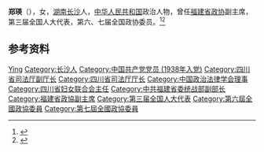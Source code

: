 {{Otheruses|other=名为郑瑛的其他人物|郑瑛}}

'''郑瑛'''（{{bd|1917年|}}），女，[[湖南|湖南]][[长沙|长沙]]人，[[中华人民共和国|中华人民共和国]]政治人物，曾任[[福建省政协|福建省政协]]副主席，第三届全国人大代表，第六、七届全国政协委员。<ref>{{Cite book|title=华夏妇女名人词典|author=周行健主编|publisher=华夏出版社|year=1988|isbn=|location=北京|pages=}}</ref><ref>{{Cite book|title=中华人民共和国职官志|author=何虎生, 李耀东, 向常福主编|publisher=中国社会出版社|year=2003|isbn=9787800883934|location=北京|pages=}}</ref>

== 参考资料 ==
{{reflist}}

{{中国人物小作品}}
{{中国政治法律学会第三届理事会}}

{{Authority control}}
{{DEFAULTSORT:Zheng郑}}
[[Category:郑姓|Ying]]
[[Category:长沙人|Category:长沙人]]
[[Category:中国共产党党员_(1938年入党)|Category:中国共产党党员 (1938年入党)]]
[[Category:四川省司法厅副厅长|Category:四川省司法厅副厅长]]
[[Category:四川省司法厅厅长|Category:四川省司法厅厅长]]
[[Category:中国政治法律学会理事|Category:中国政治法律学会理事]]
[[Category:四川省妇女联合会主任|Category:四川省妇女联合会主任]]
[[Category:中共福建省委统战部副部长|Category:中共福建省委统战部副部长]]
[[Category:福建省政協副主席|Category:福建省政協副主席]]
[[Category:第三届全国人大代表|Category:第三届全国人大代表]]
[[Category:第六屆全國政協委員|Category:第六屆全國政協委員]]
[[Category:第七屆全國政協委員|Category:第七屆全國政協委員]]
